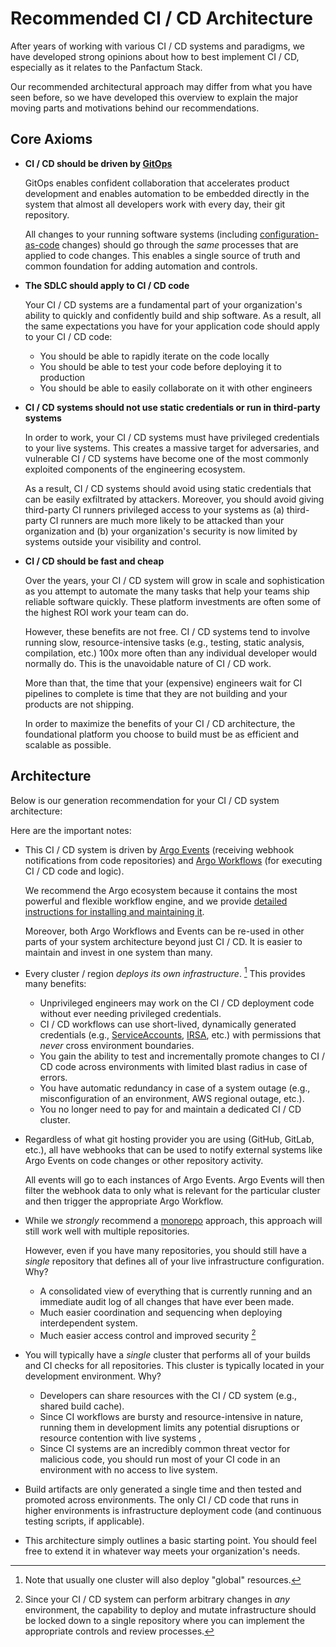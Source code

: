 

# Recommended CI / CD Architecture

After years of working with various CI / CD systems and paradigms, we have developed strong opinions about
how to best implement CI / CD, especially as it relates to the Panfactum Stack.

Our recommended architectural approach may differ from what you have seen before, so we have developed
this overview to explain the major moving parts and motivations behind our recommendations.

## Core Axioms

* **CI / CD should be driven by [GitOps](https://about.gitlab.com/topics/gitops/)**

  GitOps enables confident collaboration that accelerates product development and enables automation to be
  embedded directly in the system that almost all developers work with every day, their git repository.

  All changes to your running software systems (including [configuration-as-code](/docs/edge/concepts/iac#configuration-as-code) changes)
  should go through the *same* processes that are applied to code changes.
  This enables a single source of truth and common foundation for adding automation and controls.

* **The SDLC should apply to CI / CD code**

  Your CI / CD systems are a fundamental part of your organization's ability to quickly and confidently build and ship
  software. As a result, all the same expectations you have for your application code should apply to your CI / CD code:

  * You should be able to rapidly iterate on the code locally
  * You should be able to test your code before deploying it to production
  * You should be able to easily collaborate on it with other engineers

* **CI / CD systems should not use static credentials or run in third-party systems**

  In order to work, your CI / CD systems must have privileged credentials to your live systems. This creates
  a massive target for adversaries, and vulnerable CI / CD systems have become one of the most commonly exploited
  components of the engineering ecosystem.

  As a result, CI / CD systems should avoid using static credentials that can be easily exfiltrated by attackers. Moreover,
  you should avoid giving third-party CI runners privileged access to your systems as (a) third-party CI runners
  are much more likely to be attacked than your organization and (b) your organization's security is now limited by systems
  outside your visibility and control.

* **CI / CD should be fast and cheap**

  Over the years, your CI / CD system will grow in scale and sophistication as you attempt to automate the many
  tasks that help your teams ship reliable software quickly. These platform investments are often some of the highest ROI work your team
  can do.

  However, these benefits are not free. CI / CD systems tend to involve running slow, resource-intensive tasks
  (e.g., testing, static analysis, compilation, etc.) 100x more often than any individual developer would normally do.
  This is the unavoidable nature of CI / CD work.

  More than that, the time that your (expensive) engineers wait for CI pipelines to complete is time that they are not building
  and your products are not shipping.

  In order to maximize the benefits of your CI / CD architecture, the foundational platform you choose to build must be as efficient
  and scalable as possible.

## Architecture

Below is our generation recommendation for your CI / CD system architecture:

<MarkdownSVGImage src={CICDImg} alt="CICD Architectural Diagram" />

Here are the important notes:

* This CI / CD system is driven by [Argo Events](https://argoproj.github.io/argo-events/) (receiving webhook notifications
  from code repositories) and [Argo Workflows](https://argoproj.github.io/workflows/) (for executing CI / CD code and logic).

  We recommend the Argo ecosystem because it contains the most powerful and flexible workflow engine, and we provide
  [detailed instructions for installing and maintaining it](/docs/edge/guides/addons/workflow-engine/installing).

  Moreover, both Argo Workflows and Events can be re-used in other parts of your system architecture beyond just CI / CD.
  It is easier to maintain and invest in one system than many.

* Every cluster / region *deploys its own infrastructure*. [^1] This provides many benefits:

  * Unprivileged engineers may work on the CI / CD deployment code without ever needing privileged credentials.
  * CI / CD workflows can use short-lived, dynamically generated credentials
    (e.g., [ServiceAccounts](https://kubernetes.io/docs/concepts/security/service-accounts/), [IRSA](https://docs.aws.amazon.com/eks/latest/userguide/iam-roles-for-service-accounts.html), etc.)
    with permissions that *never* cross environment boundaries.
  * You gain the ability to test and incrementally promote changes to CI / CD code across environments with limited blast
    radius in case of errors.
  * You have automatic redundancy in case of a system outage (e.g., misconfiguration of an environment, AWS regional outage, etc.).
  * You no longer need to pay for and maintain a dedicated CI / CD cluster.

[^1]: Note that usually one cluster will also deploy "global" resources.

* Regardless of what git hosting provider you are using (GitHub, GitLab, etc.), all have webhooks that can be used
  to notify external systems like Argo Events on code changes or other repository activity.

  All events will go to each instances of Argo Events. Argo Events will then filter the webhook data
  to only what is relevant for the particular cluster and then trigger the appropriate Argo Workflow.

* While we *strongly* recommend a [monorepo](https://en.wikipedia.org/wiki/Monorepo) approach, this approach will
  still work well with multiple repositories.

  However, even if you have many repositories, you should still have a *single* repository
  that defines all of your live infrastructure configuration. Why?

  * A consolidated view of everything that is currently running and an immediate audit log of all changes that have
    ever been made.
  * Much easier coordination and sequencing when deploying interdependent system.
  * Much easier access control and improved security [^2]

[^2]: Since your CI / CD system can perform arbitrary changes in *any* environment, the capability to deploy and mutate
    infrastructure should be locked down to a single repository where you can implement the appropriate controls and review
    processes.

* You will typically have a *single* cluster that performs all of your builds and CI checks for all repositories. This
  cluster is typically located in your development environment. Why?

  * Developers can share resources with the CI / CD system (e.g., shared build cache).
  * Since CI workflows are bursty and resource-intensive in nature, running them in development limits any potential
    disruptions or resource contention with live systems ,
  * Since CI systems are an incredibly common threat vector for malicious code, you should run most of your CI code
    in an environment with no access to live system.

* Build artifacts are only generated a single time and then tested and promoted across environments. The only
  CI / CD code that runs in higher environments is infrastructure deployment code (and continuous testing scripts, if applicable).

* This architecture simply outlines a basic starting point. You should feel free to extend it in whatever way
  meets your organization's needs.
